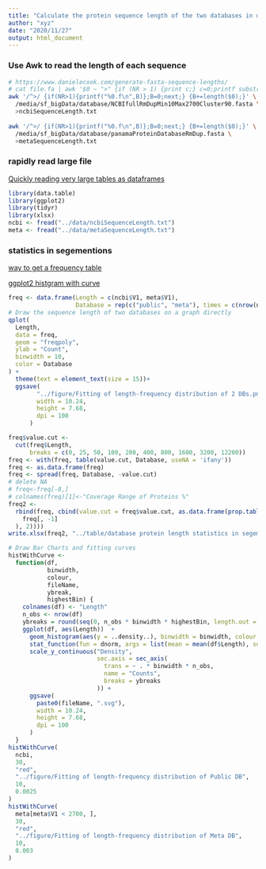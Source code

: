 ```yaml
---
title: "Calculate the protein sequence length of the two databases in detail"
author: "xyz"
date: "2020/11/27"
output: html_document
---
```


### Use Awk to read the length of each sequence
  
```bash
# https://www.danielecook.com/generate-fasta-sequence-lengths/
# cat file.fa | awk '$0 ~ ">" {if (NR > 1) {print c;} c=0;printf substr($0,2,100) "\t"; } $0 !~ ">" {c+=length($0);} END { print c; }'
awk '/^>/ {if(NR>1){printf("%0.f\n",B)};B=0;next;} {B+=length($0);}' \
  /media/sf_bigData/database/NCBIfullRmDupMin10Max2700Cluster90.fasta \
  >ncbiSequenceLength.txt
  
awk '/^>/ {if(NR>1){printf("%0.f\n",B)};B=0;next;} {B+=length($0);}' \
  /media/sf_bigData/database/panamaProteinDatabaseRmDup.fasta \
  >metaSequenceLength.txt
```

### rapidly read large file

[Quickly reading very large tables as dataframes](https://stackoverflow.com/questions/1727772/quickly-reading-very-large-tables-as-dataframes)

```r
library(data.table)
library(ggplot2)
library(tidyr)
library(xlsx)
ncbi <- fread("../data/ncbiSequenceLength.txt")
meta <- fread("../data/metaSequenceLength.txt")
```

### statistics in segementions
  
[way to get a frequency table](https://stackoverflow.com/questions/7983840/better-way-to-get-a-frequency-table-for-continuous-data-r)  
  
  [ggplot2 histgram with curve](https://stackoverflow.com/questions/6967664/ggplot2-histogram-with-normal-curve)

```r
freq <- data.frame(Length = c(ncbi$V1, meta$V1),
                   Database = rep(c("public", "meta"), times = c(nrow(ncbi), nrow(meta))))
# Draw the sequence length of two databases on a graph directly
qplot(
  Length,
  data = freq,
  geom = "freqpoly",
  ylab = "Count",
  binwidth = 10,
  color = Database
) +
  theme(text = element_text(size = 15))+
  ggsave(
        "../figure/Fitting of length-frequency distribution of 2 DBs.png",
        width = 10.24,
        height = 7.68,
        dpi = 100
      )

freq$value.cut <-
  cut(freq$Length,
      breaks = c(0, 25, 50, 100, 200, 400, 800, 1600, 3200, 12200))
freq <- with(freq, table(value.cut, Database, useNA = 'ifany'))
freq <- as.data.frame(freq)
freq <- spread(freq, Database, -value.cut)
# delete NA
# freq<-freq[-8,]
# colnames(freq)[1]<-"Coverage Range of Proteins %"
freq2 <-
  rbind(freq, cbind(value.cut = freq$value.cut, as.data.frame(prop.table(as.matrix(
    freq[, -1]
  ), 2))))
write.xlsx(freq2, "../table/database protein length statistics in segementions.xlsx")

# Draw Bar Charts and fitting curves
histWithCurve <-
  function(df,
           binwidth,
           colour,
           fileName,
           ybreak,
           highestBin) {
    colnames(df) <- "Length"
    n_obs <- nrow(df)
    ybreaks = round(seq(0, n_obs * binwidth * highestBin, length.out = ybreak), -3)
    ggplot(df, aes(Length))  +
      geom_histogram(aes(y = ..density..), binwidth = binwidth, colour = colour) +
      stat_function(fun = dnorm, args = list(mean = mean(df$Length), sd = sd(df$Length))) +
      scale_y_continuous("Density",
                         sec.axis = sec_axis(
                           trans = ~ . * binwidth * n_obs,
                           name = "Counts",
                           breaks = ybreaks
                         )) +
      ggsave(
        paste0(fileName, ".svg"),
        width = 10.24,
        height = 7.68,
        dpi = 100
      )
  }
histWithCurve(
  ncbi,
  30,
  "red",
  "../figure/Fitting of length-frequency distribution of Public DB",
  10,
  0.0025
)
histWithCurve(
  meta[meta$V1 < 2700, ],
  30,
  "red",
  "../figure/Fitting of length-frequency distribution of Meta DB",
  10,
  0.003
)
```

